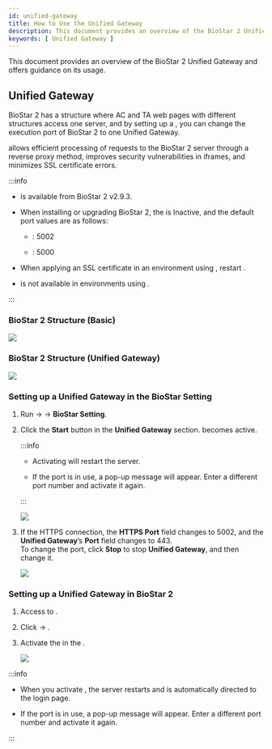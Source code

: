 ```yaml
---
id: unified-gateway
title: How to Use the Unified Gateway
description: This document provides an overview of the BioStar 2 Unified Gateway and offers guidance on its usage.
keywords: [ Unified Gateway ]
---
```


This document provides an overview of the BioStar 2 Unified Gateway and offers guidance on its usage.

## Unified Gateway

BioStar 2 has a structure where AC and TA web pages with different structures access one server, and by setting up a <Cmd sid="common.enabled" />, you can change the execution port of BioStar 2 to one Unified Gateway.

<Cmd sid="common.enabled" /> allows efficient processing of requests to the BioStar 2 server through a reverse proxy method, improves security vulnerabilities in iframes, and minimizes SSL certificate errors.

:::info

* <Cmd sid="common.enabled" /> is available from BioStar 2 v2.9.3.

* When installing or upgrading BioStar 2, the <Cmd sid="common.enabled" /> is <Cmd>Inactive</Cmd>, and the default port values are as follows:

    * <Cmd sid="port.gatewayHttps" />: 5002

    * <Cmd sid="port.gatewayHttp" />: 5000

* When applying an SSL certificate in an environment using <Cmd sid="common.enabled" />, restart <Cmd sid="common.enabled" />.

* <Cmd sid="common.enabled" /> is not available in environments using <Cmd sid="cloud.title" />.

:::

### BioStar 2 Structure (Basic)

<Image src='/img/biostar-current-structure.svg' className='none' alone />

### BioStar 2 Structure (Unified Gateway)

<Image src='/img/biostar-ug-structure.svg' className='none' alone />

### Setting up a Unified Gateway in the BioStar Setting

1. Run <Start/> → <Cmd sid="common.biostar" /> → **BioStar Setting**.

1. Click the **Start** button in the **Unified Gateway** section. <Cmd sid="common.enabled" /> becomes active.

    :::info

    * Activating <Cmd sid="common.enabled" /> will restart the server.

    * If the port is in use, a pop-up message will appear. Enter a different port number and activate it again.

    :::

    <Image src='/img/biostar-setting.png' className='none' caption alone />

1. If the HTTPS connection, the **HTTPS Port** field changes to 5002, and the **Unified Gateway**’s **Port** field changes to 443.<br/>To change the port, click **Stop** to stop **Unified Gateway**, and then change it.

    <Image src='/img/biostar-setting-unified-gateway.png' caption alone />

### Setting up a Unified Gateway in BioStar 2

1. Access to <Cmd sid="common.biostar" />\.

1. Click <Cmd sid="common.setting" /> → <Cmd sid="setting.systemSecurity" />.

1. Activate the <Cmd sid="common.enabled" /> in the <Cmd sid="setting.systemSecurity.sessionGateway" />.

    <Image src='/img/biostar-setting-security-unified-gateway.png' className='none' caption />

:::info

* When you activate <Cmd sid="common.enabled" />, the server restarts and is automatically directed to the login page.

* If the port is in use, a pop-up message will appear. Enter a different port number and activate it again.

:::